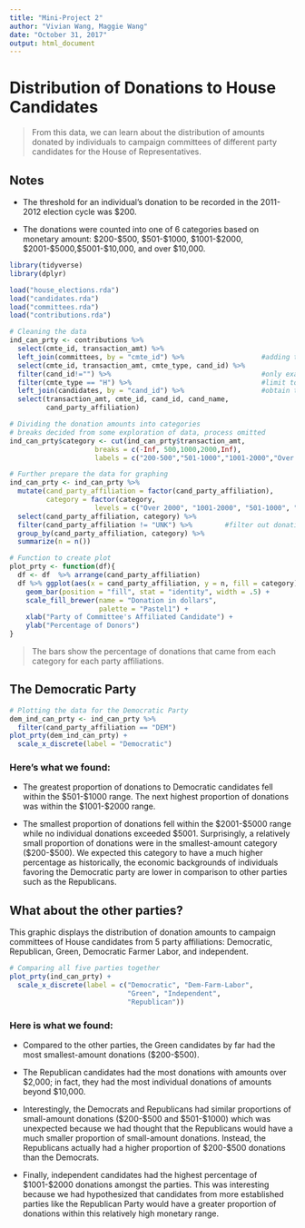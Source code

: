 ```yaml
---
title: "Mini-Project 2"
author: "Vivian Wang, Maggie Wang"
date: "October 31, 2017"
output: html_document
---
```


# Distribution of Donations to House Candidates

> From this data, we can learn about the distribution of amounts donated by individuals to campaign committees of different party candidates for the House of Representatives. 


## Notes

* The threshold for an individual’s donation to be recorded in the 2011-2012 election cycle was $200. 

* The donations were counted into one of 6 categories based on monetary amount: $200-$500, $501-$1000, $1001-$2000, $2001-$5000,$5001-$10,000, and over $10,000.

```r
library(tidyverse)
library(dplyr)
```

```r
load("house_elections.rda")
load("candidates.rda")
load("committees.rda")
load("contributions.rda")
```

```r
# Cleaning the data
ind_can_prty <- contributions %>% 
  select(cmte_id, transaction_amt) %>% 
  left_join(committees, by = "cmte_id") %>%                   #adding the committees information to donations
  select(cmte_id, transaction_amt, cmte_type, cand_id) %>%
  filter(cand_id!="") %>%                                     #only examine at the campaign committees
  filter(cmte_type == "H") %>%                                #limit to those affiliated to House candidates
  left_join(candidates, by = "cand_id") %>%                   #obtain the party affiliation of candidates
  select(transaction_amt, cmte_id, cand_id, cand_name,
         cand_party_affiliation)

# Dividing the donation amounts into categories
# breaks decided from some exploration of data, process omitted
ind_can_prty$category <- cut(ind_can_prty$transaction_amt, 
                     breaks = c(-Inf, 500,1000,2000,Inf), 
                     labels = c("200-500","501-1000","1001-2000","Over 2000"))

# Further prepare the data for graphing
ind_can_prty <- ind_can_prty %>% 
  mutate(cand_party_affiliation = factor(cand_party_affiliation), 
         category = factor(category, 
                     levels = c("Over 2000", "1001-2000", "501-1000", "200-500"))) %>% 
  select(cand_party_affiliation, category) %>% 
  filter(cand_party_affiliation != "UNK") %>%        #filter out donations to candidates without party info
  group_by(cand_party_affiliation, category) %>% 
  summarize(n = n())
```

```r
# Function to create plot
plot_prty <- function(df){
  df <- df  %>% arrange(cand_party_affiliation)
  df %>% ggplot(aes(x = cand_party_affiliation, y = n, fill = category)) + 
    geom_bar(position = "fill", stat = "identity", width = .5) + 
    scale_fill_brewer(name = "Donation in dollars", 
                      palette = "Pastel1") + 
    xlab("Party of Committee's Affiliated Candidate") + 
    ylab("Percentage of Donors")
}
```


> The bars show the percentage of donations that came from each category for each party affiliations.

## The Democratic Party

```r
# Plotting the data for the Democratic Party
dem_ind_can_prty <- ind_can_prty %>% 
  filter(cand_party_affiliation == "DEM")
plot_prty(dem_ind_can_prty) + 
  scale_x_discrete(label = "Democratic")
```

### Here's what we found:

* The greatest proportion of donations to Democratic candidates fell within the $501-$1000 range. The next highest proportion of donations was within the $1001-$2000 range. 

* The smallest proportion of donations fell within the $2001-$5000 range while no individual donations exceeded $5001. Surprisingly, a relatively small proportion of donations were in the smallest-amount category ($200-$500). We expected this category to have a much higher percentage as historically, the economic backgrounds of individuals favoring the Democratic party are lower in comparison to other parties such as the Republicans.  


## What about the other parties?

This graphic displays the distribution of donation amounts to campaign committees of House candidates from 5 party affiliations: Democratic, Republican, Green, Democratic Farmer Labor, and independent. 

```r
# Comparing all five parties together
plot_prty(ind_can_prty) + 
  scale_x_discrete(label = c("Democratic", "Dem-Farm-Labor", 
                             "Green", "Independent", 
                             "Republican"))
```


### Here is what we found:

* Compared to the other parties, the Green candidates by far had the most smallest-amount donations ($200-$500).

* The Republican candidates had the most donations with amounts over $2,000; in fact, they had the most individual donations of amounts beyond $10,000. 

* Interestingly, the Democrats and Republicans had similar proportions of small-amount donations ($200-$500 and $501-$1000) which was unexpected because we had thought that the Republicans would have a much smaller proportion of small-amount donations. Instead, the Republicans actually had a higher proportion of $200-$500 donations than the Democrats. 

* Finally, independent candidates had the highest percentage of $1001-$2000 donations amongst the parties. This was interesting because we had hypothesized that candidates from more established parties like the Republican Party would have a greater proportion of donations within this relatively high monetary range.